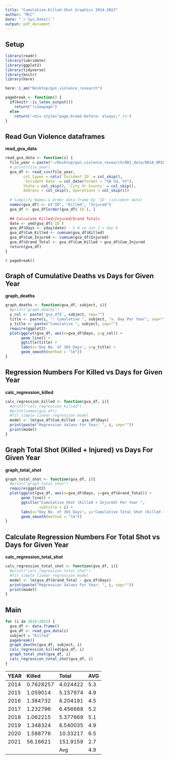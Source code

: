 ```yaml
---
title: "Cumulative-Killed-Shot Graphics 2014-2022"
author: "MCC"
date: "`r Sys.Date()`"
output: pdf_document
---
```


## Setup

```r
library(readr)
library(lubridate)
library(ggplot2)
library(tidyverse)
library(knitr)
library(here)

here::i_am("Desktop/gun_violence_research")

pagebreak <- function() {
  if(knitr::is_latex_output())
    return("\\newpage")
  else
    return('<div style="page-break-before: always;" />')
}
```

## Read Gun Violence dataframes

**read_gva_data**

```r
read_gva_data <- function(i) {
  file_year = paste("~/Desktop/gun_violence_research/001_data/001A_ORIGINAL/gva-", i, ".csv", sep="")
  # print(file_year)
  gva_df <- read_csv(file_year, 
        col_types = cols(`Incident ID` = col_skip(), 
        `Incident Date` = col_date(format = "%B %d, %Y"), 
        State = col_skip(), `City Or County` = col_skip(), 
        Address = col_skip(), Operations = col_skip()))
  
  # Simplify Names & Order data frame by 'ID' (incident date)
  names(gva_df) <- c("ID", "Killed", "Injured")
  gva_df <- gva_df[order(gva_df$`ID`), ]
  
  ## Calculate Killed/Injured/Grand Totals
  date <- ymd(gva_df$`ID`)
  gva_df$Days <- yday(date) - 1 # so Jan 1 = day 0 
  gva_df$Cum_Killed <- cumsum(gva_df$Killed)
  gva_df$Cum_Injured <- cumsum(gva_df$Injured)
  gva_df$Grand_Total <- gva_df$Cum_Killed + gva_df$Cum_Injured
  return(gva_df)
}
```

`r pagebreak()`

## Graph of Cumulative Deaths vs Days for Given Year

**graph_deaths**

```r
graph_deaths <- function(gva_df, subject, i){
  #print("graph_deaths")
  y_col <- paste('gva_df$', subject, sep="")
  title <- paste(i, ": Cumulative ", subject, "v. Day Per Year", sep="")
  y_title <- paste("Cumulative ", subject, sep="")
  require(ggplot2)
  plot(ggplot(gva_df, aes(x=gva_df$Days, y=y_col)) +
       geom_line() +
       ggtitle(title) +
       labs(x='Day No. of 365 Days', y=y_title) +
       geom_smooth(method = "lm"))
}
```

## Regression Numbers For Killed vs Days for Given Year

**calc_regression_killed**

```r
calc_regression_killed <- function(gva_df, i){
  #print("calc_regression_killed")
  #print(names(gva_df))
  #fit simple linear regression model
  model <- lm(gva_df$Cum_Killed ~ gva_df$Days)
  print(paste("Regression Values For Year: ", i, sep=""))
  print(model)
}
```

## Graph Total Shot (Killed + Injured) vs Days For Given Year

**graph_total_shot**

```r
graph_total_shot <- function(gva_df, i){
  #print("graph_total_shot")
  require(ggplot2)
  plot(ggplot(gva_df, aes(x=gva_df$Days, y=gva_df$Grand_Total)) +
       geom_line() +
       ggtitle("Cumulative Shot (Killed + Injured) Per Year ",
               subtitle = i) +
       labs(x="Day No. of 365 Days", y="Cumulative Total Shot (Killed + Injured)") +
       geom_smooth(method = "lm"))
}
```

## Calculate Regression Numbers For Total Shot vs Days for Given Year

**calc_regression_total_shot**

```r
calc_regression_total_shot <- function(gva_df, i){
  #print("calc_regression_total_shot")
  #fit simple linear regression model
  model <- lm(gva_df$Grand_Total ~ gva_df$Days)
  print(paste("Regression Values For Year: ", i, sep=""))
  print(model)
}
```
 


## Main
```r
for (i in 2014:2021) {
  gva_df <- data.frame()
  gva_df <- read_gva_data(i)
  subject = "Killed"
  pagebreak()
  graph_deaths(gva_df, subject, i)
  calc_regression_killed(gva_df, i)
  graph_total_shot(gva_df, i)
  calc_regression_total_shot(gva_df, i)
}
```

| YEAR | Killed    | Total    | AVG |
| :--- | :-------- | :------- | :-- |
| 2014 | 0.7628257 | 4.024422 | 5.3 |
| 2015 | 1.059014  | 5.157974 | 4.9 |
| 2016 | 1.384732  | 6.204191 | 4.5 |
| 2017 | 1.232796  | 6.456688 | 5.2 |
| 2018 | 1.062215  | 5.377669 | 5.1 |
| 2019 | 1.348324  | 6.540035 | 4.9 |
| 2020 | 1.588776  | 10.33217 | 6.5 |
| 2021 | 56.16621  | 151.9159 | 2.7 |
|      |           | Avg      | 4.9 |













